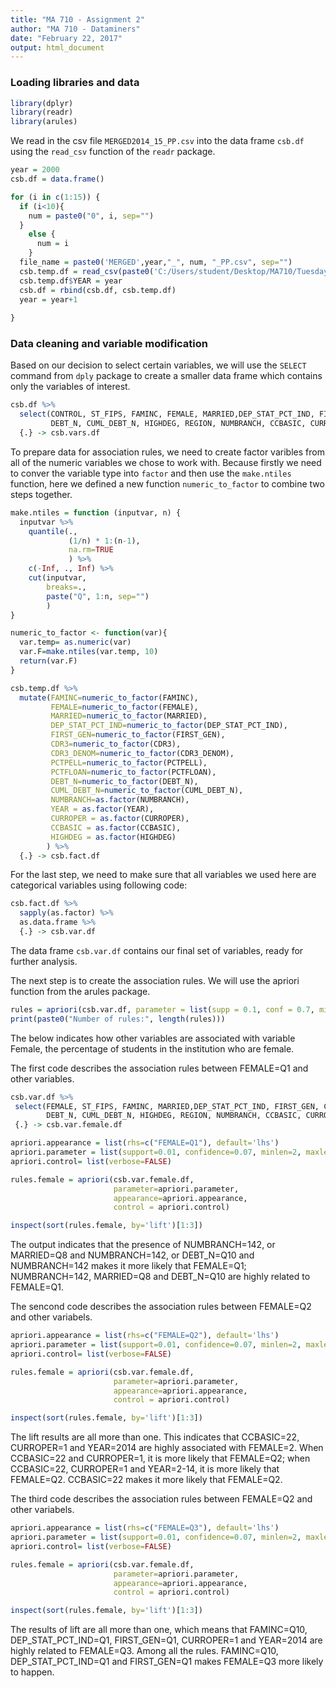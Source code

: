 ---
title: "MA 710 - Assignment 2"
author: "MA 710 - Dataminers"
date: "February 22, 2017"
output: html_document
---

### Loading libraries and data
```{r, message=FALSE, warning=FALSE}
library(dplyr)
library(readr)
library(arules)
```

We read in the csv file `MERGED2014_15_PP.csv` into the data frame `csb.df` using the `read_csv` function of the `readr` package.

```{r,message=FALSE, warning=FALSE}

year = 2000
csb.df = data.frame()

for (i in c(1:15)) {
  if (i<10){
    num = paste0("0", i, sep="")
  }
    else {
      num = i
    }
  file_name = paste0('MERGED',year,"_", num, "_PP.csv", sep="")
  csb.temp.df = read_csv(paste0('C:/Users/student/Desktop/MA710/Tuesday version/Assignment 1/CollegeScorecard_Raw_Data/', file_name))
  csb.temp.df$YEAR = year
  csb.df = rbind(csb.df, csb.temp.df)
  year = year+1
  
}

```

### Data cleaning and variable modification

Based on our decision to select certain variables, we will use the `SELECT` command from `dply` package to create a smaller data frame which contains only the variables of interest.
```{r, message=FALSE, warning=FALSE}
csb.df %>%
  select(CONTROL, ST_FIPS, FAMINC, FEMALE, MARRIED,DEP_STAT_PCT_IND, FIRST_GEN, PREDDEG, CDR3, CDR3_DENOM,PCTPELL, PCTFLOAN, 
         DEBT_N, CUML_DEBT_N, HIGHDEG, REGION, NUMBRANCH, CCBASIC, CURROPER, YEAR) %>%
  {.} -> csb.vars.df
```


To prepare data for association rules, we need to create factor varibles from all of the numeric variables we chose to work with. Because firstly we need to conver the variable type into `factor` and then use the `make.ntiles` function, here we defined a new function `numeric_to_factor` to combine two steps together.
```{r, message=FALSE, warning=FALSE}
make.ntiles = function (inputvar, n) {
  inputvar %>%
    quantile(.,
             (1/n) * 1:(n-1),
             na.rm=TRUE
             ) %>%
    c(-Inf, ., Inf) %>%
    cut(inputvar,
        breaks=.,
        paste("Q", 1:n, sep="")
        )
}

numeric_to_factor <- function(var){
  var.temp= as.numeric(var)
  var.F=make.ntiles(var.temp, 10)
  return(var.F)
}

csb.temp.df %>%
  mutate(FAMINC=numeric_to_factor(FAMINC),
         FEMALE=numeric_to_factor(FEMALE),
         MARRIED=numeric_to_factor(MARRIED),
         DEP_STAT_PCT_IND=numeric_to_factor(DEP_STAT_PCT_IND),
         FIRST_GEN=numeric_to_factor(FIRST_GEN),
         CDR3=numeric_to_factor(CDR3),
         CDR3_DENOM=numeric_to_factor(CDR3_DENOM),
         PCTPELL=numeric_to_factor(PCTPELL),
         PCTFLOAN=numeric_to_factor(PCTFLOAN),
         DEBT_N=numeric_to_factor(DEBT_N),
         CUML_DEBT_N=numeric_to_factor(CUML_DEBT_N),
         NUMBRANCH=as.factor(NUMBRANCH),
         YEAR = as.factor(YEAR),
         CURROPER = as.factor(CURROPER),
         CCBASIC = as.factor(CCBASIC),
         HIGHDEG = as.factor(HIGHDEG)
        ) %>%
  {.} -> csb.fact.df
```
For the last step, we need to make sure that all variables we used here are categorical variables using following code:
```{r}
csb.fact.df %>%
  sapply(as.factor) %>%
  as.data.frame %>%
  {.} -> csb.var.df
```

The data frame `csb.var.df` contains our final set of variables, ready for further analysis.

The next step is to create the association rules. We will use the apriori function from the arules package.

```{r}
rules = apriori(csb.var.df, parameter = list(supp = 0.1, conf = 0.7, minlen = 2, maxlen = 10))
print(paste0("Number of rules:", length(rules)))

```

The below indicates how other variables are associated with variable Female, the percentage of students in the institution who are female. 

The first code describes the association rules between FEMALE=Q1 and other variables. 
```{r}
csb.var.df %>%
 select(FEMALE, ST_FIPS, FAMINC, MARRIED,DEP_STAT_PCT_IND, FIRST_GEN, CDR3, CDR3_DENOM,PCTPELL, PCTFLOAN,
        DEBT_N, CUML_DEBT_N, HIGHDEG, REGION, NUMBRANCH, CCBASIC, CURROPER, YEAR) %>%
 {.} -> csb.var.female.df

apriori.appearance = list(rhs=c("FEMALE=Q1"), default='lhs')
apriori.parameter = list(support=0.01, confidence=0.07, minlen=2, maxlen=10)
apriori.control= list(verbose=FALSE)

rules.female = apriori(csb.var.female.df,
                       parameter=apriori.parameter,
                       appearance=apriori.appearance,
                       control = apriori.control)

inspect(sort(rules.female, by='lift')[1:3])
```
The output indicates that the presence of NUMBRANCH=142, or MARRIED=Q8 and NUMBRANCH=142, or DEBT_N=Q10 and NUMBRANCH=142 makes it more likely that FEMALE=Q1; NUMBRANCH=142, MARRIED=Q8 and DEBT_N=Q10 are highly related to FEMALE=Q1. 

The sencond code describes the association rules between FEMALE=Q2 and other variabels.
```{r}
apriori.appearance = list(rhs=c("FEMALE=Q2"), default='lhs')
apriori.parameter = list(support=0.01, confidence=0.07, minlen=2, maxlen=10)
apriori.control= list(verbose=FALSE)

rules.female = apriori(csb.var.female.df,
                       parameter=apriori.parameter,
                       appearance=apriori.appearance,
                       control = apriori.control)

inspect(sort(rules.female, by='lift')[1:3])
```
The lift results are all more than one. This indicates that CCBASIC=22, CURROPER=1 and YEAR=2014 are highly associated with FEMALE=2. When CCBASIC=22 and CURROPER=1, it is more likely that FEMALE=Q2; when CCBASIC=22, CURROPER=1 and YEAR=2-14, it is more likely that FEMALE=Q2. CCBASIC=22 makes it more likely that FEMALE=Q2. 


The third code describes the association rules between FEMALE=Q2 and other variabels.
```{r}
apriori.appearance = list(rhs=c("FEMALE=Q3"), default='lhs')
apriori.parameter = list(support=0.01, confidence=0.07, minlen=2, maxlen=10)
apriori.control= list(verbose=FALSE)

rules.female = apriori(csb.var.female.df,
                       parameter=apriori.parameter,
                       appearance=apriori.appearance,
                       control = apriori.control)

inspect(sort(rules.female, by='lift')[1:3])
```
The results of lift are all more than one, which means that FAMINC=Q10, DEP_STAT_PCT_IND=Q1, FIRST_GEN=Q1, CURROPER=1 and YEAR=2014 are highly related to FEMALE=Q3. Among all the rules. FAMINC=Q10, DEP_STAT_PCT_IND=Q1 and FIRST_GEN=Q1 makes FEMALE=Q3 more likely to happen. 